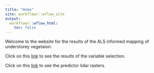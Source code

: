 ```yaml
---
title: "Home"
site: workflowr::wflow_site
output:
  workflowr::wflow_html:
    toc: false
---
```


Welcome to the website for the results of the ALS informed mapping of understorey vegetaion.

Click on this [link](initial-analysis.html) to see the results of the variable selection.

Click on this [link](als-metrics.html) to see the predictor lidar rasters.
